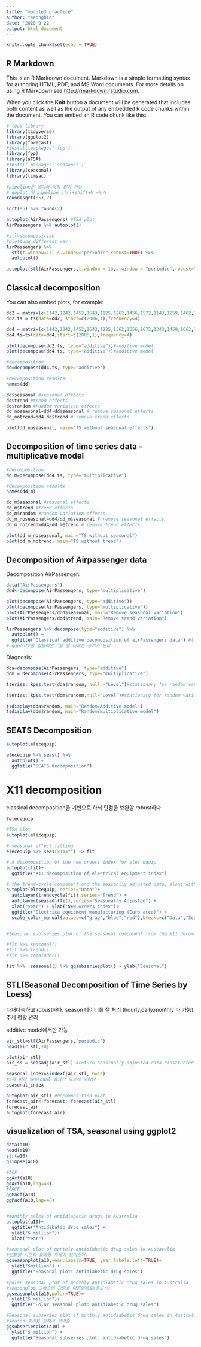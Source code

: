 ---
title: "module3 practice"
author: "seongbin"
date: '2020 9 22 '
output: html_document
---

```{r setup, include=FALSE}
knitr::opts_chunk$set(echo = TRUE)
```

## R Markdown

This is an R Markdown document. Markdown is a simple formatting syntax for authoring HTML, PDF, and MS Word documents. For more details on using R Markdown see <http://rmarkdown.rstudio.com>.

When you click the **Knit** button a document will be generated that includes both content as well as the output of any embedded R code chunks within the document. You can embed an R code chunk like this:

```{r tidyvere, warning=F, message=F}

# load library
library(tidyverse)
library(ggplot2)
library(forecast)
#install.packages('fpp')
library(fpp)
library(aTSA)
#install.packages('seasonal')
library(seasonal)
library(timsac)
```

```{r pipeline}
#pipeline은 데이터 저장 없이 가능
# ggplot 의 pipeline ctrl+shift+M =%>% 
round(sqrt(85),2)

sqrt(85) %>% round(2)

autoplot(AirPassengers) #TSA plot
AirPassengers %>% autoplot()

#stl=decomposition
#plottung different way
AirPassengers %>% 
  stl(t.window=13, s.window="periodic",robust=TRUE) %>% 
  autoplot()

autoplot(stl(AirPassengers,t.window = 13,s.window = "periodic",robust=TRUE))


```

## Classical decomposition

You can also embed plots, for example:

```{r decomp}
dd2 = matrix(c(1142,1242,1452,1543,1125,1262,1456,1572,1143,1259,1462,1553,1121,1258,1472,1546,1154,1249,1477,1548))
dd2.ts = ts(data=dd2, start=c(2006,1),frequency=4)

dd4 = matrix(c(1142,1242,1452,1543,1225,1362,1556,1672,1343,1459,1662,1753,1421,1558,1772,1846,1554,1649,1877,1948))
dd4.ts=ts(data=dd4,start=c(2006,1),frequency=4)

plot(decompose(dd2.ts, type="additive"))#additive model
plot(decompose(dd4.ts, type="additive"))#additive model

#decomposition
dd=decompose(dd4.ts, type="additive")

#decomposition results
names(dd)

dd$seasonal #seasonal effects
dd$trend #trend effects
dd$random #random variation effects
dd_noseasonal=dd4-dd$seasonal # remove seasonal effects
dd_notrend=dd4-dd$trend # remove trend effects

plot(dd_noseasonal, main="TS without seasonal effects")
```
## Decomposition of time series data - multiplicative model
```{r multi}
#decomposition
dd_m=decompose(dd4.ts, type="multiplicative")

#decomposition results
names(dd_m)

dd_m$seasonal #seasonal effects
dd_m$trend #trend effects
dd_m$random #random variation effects
dd_m_noseasonal=dd4/dd_m$seasonal # remove seasonal effects
dd_m_notrend=dd4/dd_m$trend # remove trend effects

plot(dd_m_noseasonal, main="TS without seasonal")
plot(dd_m_notrend, main="TS without trend")
```
## Decomposition of Airpassenger data

Decomposition AirPassenger:
```{r airpass-decomp}
data("AirPassengers")
ddd<-decompose(AirPassengers, type="multiplicative")

plot(decompose(AirPassengers, type="additive"))
plot(decompose(AirPassengers, type="multiplicative"))
plot(AirPassengers/ddd$seasonal, main="Remove seasonal variation")
plot(AirPassengers/ddd$trend, main="Remove trend variation")

AirPassengers %>% decompose(type="additive") %>% 
  autoplot() +
  ggtitle("Classical additive decomposition of airPassengers data") #title을 바꿔준다
# ggplot2를 활용하면 r을 잘 다루는 증거가 된다

```

Diagnosis:

```{r airpass-diagnosis, warning=F, message=F}

dda=decompose(AirPassengers, type="additive")
ddm = decompose(AirPassengers, type="multiplicative")

tseries::kpss.test(dda$random, null ="Level")#stationary for random variation after trend and seasonal effects were removed

tseries::kpss.test(ddm$random,null="Level")#stationary for random variation after trend and seasonal effects were removed

tsdisplay(dda$random, main="Random/Additive model")
tsdisplay(ddm$random, main="Random/multiplicative model")
```

## SEATS Decomposition
```{r SEATS, warning=F, message=F}
autoplot(elecequip)

elecequip %>% seas() %>% 
  autoplot() + 
  ggtitle("SEATS decomposition")
```
# X11 decomposition 

classical decomposition을 기반으로 하되 단점을 보완함
robust하다
```{r X11}
?elecequip

#TSA plot
autoplot(elecequip)

# seasonal effect fitting
elecequip %>% seas(x11="") -> fit

# A decomposition of the new orders index for elec equip
autoplot(fit)+
  ggtitle("X11 decomposition of electrical equipment index")

# the trend-cycle component and the seasonlly adjusted data, along with the original data
autoplot(elecequip, series="Data")+
  autolayer(trendcycle(fit),series="Trend") +
  autolayer(seasadj(fit),series="Seasonally Adjusted") +
  xlab("year") + ylab("New orders index")+
  ggtitle("Electrica equipment manufacturing (Euro area)") +
  scale_color_manual(values=c("gray","blue","red"),breaks=c("Data","Seasonally Adjusted","Trend"))


#Seasonal sub-series plot of the seasonal component from the X11 decomposition of the new orders index for electrical equipment

#fit %>% seasonal()
#fit %>% trend()
#fit %>% remainder()

fit %>%  seasonal() %>% ggsubseriesplot() + ylab("Seasonal")


```

## STL(Seasonal Decomposition of Time Series by Loess)
다재다능하고 robust하다.
season 데이터를 잘 처리 (hourly,daily,monthly 다 가능)
추세 평활 관리

additive model에서만 가능
```{r air_STL}
air_stl=stl(AirPassengers,'periodic')
head(air_stl,10)

plot(air_stl)
air_ss = seasadj(air_stl) #return seasinally adjusted data cinstructed by removing the seasonal component

seasonal_index=sindexf(air_stl, h=12)
#h에 따라 seasonal 효과가 다르게 나타남
seasonal_index

autoplot(air_stl) #decomposition plot
forecast_air<-forecast::forecast(air_stl)
forecast_air
autoplot(forecast_air)
```

## visualization of TSA, seasonal using ggplot2
```{r visual_TSA, warning=F, message=F}
data(a10)
head(a10)
str(a10)
glimpse(a10)

#ACF
ggAcf(a10)
ggAcf(a10,lag=48)
#PACF
ggPacf(a10)
ggPacf(a10,lag=48)


#monthly sales of antidiabetic drugs in Australia
autoplot(a10)+
  ggtitle("Antidibatic drug sales") +
  ylab("$ million")+
  xlab("Year")

#seasonal plot of monthly antidiabetic drug sales in Austaralia
#년도별 시즌의 효과를 자세히 보여준다.
ggseasonplot(a10,year.labels=TRUE, year.labels.left=TRUE)+
  ylab("$million") +
  ggtitle("Seasonal plot: antidiabetic drug sales")

#polar seasonal plot of monthly antidiabetic drug sales in Australia
#seasonplot 그래프의 그림을 다른형태로(등고선)
ggseasonplot(a10,polar=TRUE)+
  ylab("$ million")+
  ggtitle("Polar seasonal plot: antidiabetic drug sales")

#Seasonal subseries plot of monthly antidiabetic drug sales in Australia
#season 효과를 합쳐서 보여줌
ggsubseriesplot(a10) +
  ylab("$ million") +
  ggtitle("Seasonal subseries plot: antidiabetic drug sales")
```





















